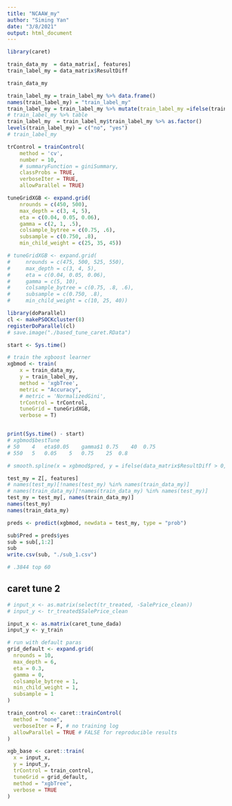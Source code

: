 ```yaml
---
title: "NCAAW_my"
author: "Siming Yan"
date: "3/8/2021"
output: html_document
---
```


```r
library(caret)
```

```r
train_data_my  = data_matrix[, features]
train_label_my = data_matrix$ResultDiff

train_data_my

train_label_my = train_label_my %>% data.frame()
names(train_label_my) = "train_label_my"
train_label_my = train_label_my %>% mutate(train_label_my =ifelse(train_label_my > 0, 1, 0))
# train_label_my %>% table
train_label_my  = train_label_my$train_label_my %>% as.factor()
levels(train_label_my) = c("no", "yes")
# train_label_my
```

 
```r
trControl = trainControl(
    method = 'cv',
    number = 10,
    # summaryFunction = giniSummary,
    classProbs = TRUE,
    verboseIter = TRUE,
    allowParallel = TRUE)

tuneGridXGB <- expand.grid(
    nrounds = c(450, 500),
    max_depth = c(3, 4, 5),
    eta = c(0.04, 0.05, 0.06),
    gamma = c(2, 1, .5),
    colsample_bytree = c(0.75, .6),
    subsample = c(0.750, .8),
    min_child_weight = c(25, 35, 45))

# tuneGridXGB <- expand.grid(
#     nrounds = c(475, 500, 525, 550),
#     max_depth = c(3, 4, 5),
#     eta = c(0.04, 0.05, 0.06),
#     gamma = c(5, 10),
#     colsample_bytree = c(0.75, .8, .6),
#     subsample = c(0.750, .8),
#     min_child_weight = c(10, 25, 40))
```

```r
library(doParallel)
cl <- makePSOCKcluster(8)
registerDoParallel(cl)
# save.image("./based_tune_caret.RData")
```

```r
start <- Sys.time()

# train the xgboost learner
xgbmod <- train(
    x = train_data_my,
    y = train_label_my,
    method = 'xgbTree',
    metric = "Accuracy",
    # metric = 'NormalizedGini',
    trControl = trControl,
    tuneGrid = tuneGridXGB,
    verbose = T)


print(Sys.time() - start)
# xgbmod$bestTune 
# 50	4	eta$0.05	gamma$1	0.75	40	0.75
# 550	5	0.05	5	0.75	25	0.8

```

```r
# smooth.spline(x = xgbmod$pred, y = ifelse(data_matrix$ResultDiff > 0, 1, 0))
```


```r
test_my = Z[, features]
# names(test_my)[!names(test_my) %in% names(train_data_my)]
# names(train_data_my)[!names(train_data_my) %in% names(test_my)]
test_my = test_my[, names(train_data_my)]
names(test_my)
names(train_data_my)
```


```r
preds <- predict(xgbmod, newdata = test_my, type = "prob")

sub$Pred = preds$yes
sub = sub[,1:2]
sub
write.csv(sub, "./sub_1.csv")

# .3844 top 60
```

 





## caret tune 2

```r
# input_x <- as.matrix(select(tr_treated, -SalePrice_clean))
# input_y <- tr_treated$SalePrice_clean

input_x <- as.matrix(caret_tune_dada)
input_y <- y_train
```


```r
# run with default paras 
grid_default <- expand.grid(
  nrounds = 10,
  max_depth = 6,
  eta = 0.3,
  gamma = 0,
  colsample_bytree = 1,
  min_child_weight = 1,
  subsample = 1
)

train_control <- caret::trainControl(
  method = "none",
  verboseIter = F, # no training log
  allowParallel = TRUE # FALSE for reproducible results 
)

xgb_base <- caret::train(
  x = input_x,
  y = input_y,
  trControl = train_control,
  tuneGrid = grid_default,
  method = "xgbTree",
  verbose = TRUE
)
 
```